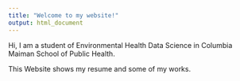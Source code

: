 ```yaml
---
title: "Welcome to my website!"
output: html_document
---
```

Hi, I am a student of Environmental Health Data Science in Columbia Maiman School of Public Health.

This Website shows my resume and some of my works.